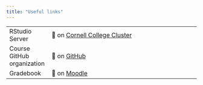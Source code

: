 ```yaml
---
title: "Useful links"
---
```


|                            |                                                                                         |
|----------------|--------------------------------------------------------|
| RStudio Server             | 🔗 on [Cornell College Cluster](http://turing.cornellcollege.edu:8787/)                 |
| Course GitHub organization | 🔗 on [GitHub](https://github.com/DSC223-FB2-2022)                                      |
| Gradebook                  | 🔗 on [Moodle](https://moodle.cornellcollege.edu/grade/report/grader/index.php?id=6992) |

